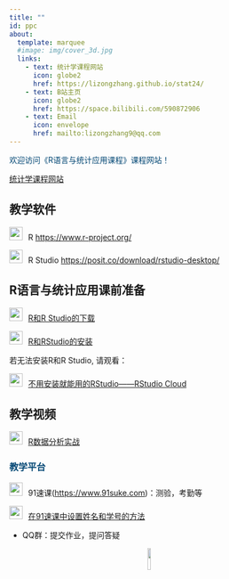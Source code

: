 ```yaml
---
title: ""
id: ppc
about:
  template: marquee
  #image: img/cover_3d.jpg
  links:
    - text: 统计学课程网站
      icon: globe2
      href: https://lizongzhang.github.io/stat24/
    - text: B站主页
      icon: globe2
      href: https://space.bilibili.com/590872906
    - text: Email   
      icon: envelope
      href: mailto:lizongzhang9@qq.com
---
```


:::{#ppc style="color:#044875"}
欢迎访问《R语言与统计应用课程》课程网站！

[统计学课程网站](https://lizongzhang.github.io/stat25/){target="_blank"}
:::


## 教学软件

<img src="img/link.png"  style="width: 24px; height: 24px;margin-right: 10px">R  <https://www.r-project.org/>

<img src="img/link.png"  style="width: 24px; height: 24px;margin-right: 10px">R Studio <https://posit.co/download/rstudio-desktop/>

## R语言与统计应用课前准备

<img src="img/video.png"  style="width: 24px; height: 24px;margin-right: 10px">[R和R Studio的下载](https://www.bilibili.com/video/BV1334y1y7U5/)

<img src="img/video.png"  style="width: 24px; height: 24px;margin-right: 10px">[R和RStudio的安装](https://www.bilibili.com/video/BV1eR4y1V7uW/)


若无法安装R和R Studio, 请观看：

<img src="img/video.png"  style="width: 24px; height: 24px;margin-right: 10px">[不用安装就能用的RStudio------RStudio
                Cloud](https://www.bilibili.com/video/BV1zY4y1M7HX/)

## 教学视频

<img src="img/video.png"  style="width: 24px; height: 24px;margin-right: 10px">[R数据分析实战](https://space.bilibili.com/590872906/channel/collectiondetail?sid=758271)

<h3 style="color: #044875;">教学平台</h3>

<img src="img/link.png" style="width: 24px; height: 24px;margin-right: 10px">91速课(<https://www.91suke.com>)：测验，考勤等

<img src="img/link.png" style="width: 24px; height: 24px;margin-right: 10px">[在91速课中设置姓名和学号的方法](https://lizongzhang.github.io/stat/91.html)

- QQ群：提交作业，提问答疑

<div style="text-align: center;">![](img/bili_up.jpg){width=10%}</div>


